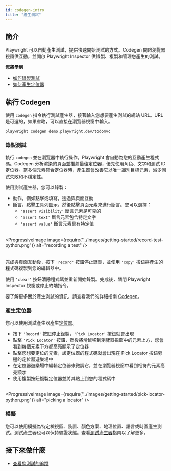 ```yaml
---
id: codegen-intro
title: "產生測試"
---
```


## 簡介

Playwright 可以自動產生測試，提供快速開始測試的方式。Codegen 開啟瀏覽器視窗供互動，並開啟 Playwright Inspector 供錄製、複製和管理您產生的測試。

**您將學到**
- [如何錄製測試](/codegen.mdx#recording-a-test)
- [如何產生定位器](/codegen.mdx#generating-locators)

## 執行 Codegen

使用 `codegen` 指令執行測試產生器，接著輸入您想要產生測試的網站 URL。URL 是可選的，如果省略，可以直接在瀏覽器視窗中輸入。

```bash
playwright codegen demo.playwright.dev/todomvc
```

### 錄製測試

執行 `codegen` 並在瀏覽器中執行操作。Playwright 會自動為您的互動產生程式碼。Codegen 分析渲染的頁面並推薦最佳定位器，優先使用角色、文字和測試 ID 定位器。當多個元素符合定位器時，產生器會改善它以唯一識別目標元素，減少測試失敗和不穩定性。

使用測試產生器，您可以錄製：
* 動作，例如點擊或填寫，透過與頁面互動
* 斷言，點擊工具列圖示，然後點擊頁面元素來進行斷言。您可以選擇：
  * `'assert visibility'` 斷言元素是可見的
  * `'assert text'` 斷言元素包含特定文字
  * `'assert value'` 斷言元素具有特定值

###### 
<ProgressiveImage image={require("../images/getting-started/record-test-python.png")} alt="recording a test" />

######
完成與頁面互動後，按下 `'record'` 按鈕停止錄製，並使用 `'copy'` 按鈕將產生的程式碼複製到您的編輯器中。

使用 `'clear'` 按鈕清除程式碼並重新開始錄製。完成後，關閉 Playwright Inspector 視窗或停止終端指令。

要了解更多關於產生測試的資訊，請查看我們的詳細指南 [Codegen](./codegen.mdx)。

### 產生定位器

您可以使用測試產生器產生[定位器](/locators.mdx)。
* 按下 `'Record'` 按鈕停止錄製，`'Pick Locator'` 按鈕就會出現
* 點擊 `'Pick Locator'` 按鈕，然後將滑鼠移到瀏覽器視窗中的元素上方，您會看到每個元素下方都高亮顯示了定位器
* 點擊您想要定位的元素，該定位器的程式碼就會出現在 Pick Locator 按鈕旁邊的定位器遊樂場中
* 在定位器遊樂場中編輯定位器來微調它，並在瀏覽器視窗中看到相符的元素高亮顯示
* 使用複製按鈕複製定位器並將其貼上到您的程式碼中

###### 
<ProgressiveImage image={require("../images/getting-started/pick-locator-python.png")} alt="picking a locator" />

### 模擬

您可以使用模擬為特定檢視區、裝置、顏色方案、地理位置、語言或時區產生測試。測試產生器也可以保持驗證狀態。查看[測試產生器](./codegen.mdx#emulation)指南以了解更多。

## 接下來做什麼
- [查看您測試的追蹤](./trace-viewer-intro.mdx)


[Accessibility]: /api/class-accessibility.mdx "Accessibility"
[APIRequest]: /api/class-apirequest.mdx "APIRequest"
[APIRequestContext]: /api/class-apirequestcontext.mdx "APIRequestContext"
[APIResponse]: /api/class-apiresponse.mdx "APIResponse"
[APIResponseAssertions]: /api/class-apiresponseassertions.mdx "APIResponseAssertions"
[Browser]: /api/class-browser.mdx "Browser"
[BrowserContext]: /api/class-browsercontext.mdx "BrowserContext"
[BrowserType]: /api/class-browsertype.mdx "BrowserType"
[CDPSession]: /api/class-cdpsession.mdx "CDPSession"
[Clock]: /api/class-clock.mdx "Clock"
[ConsoleMessage]: /api/class-consolemessage.mdx "ConsoleMessage"
[Dialog]: /api/class-dialog.mdx "Dialog"
[Download]: /api/class-download.mdx "Download"
[ElementHandle]: /api/class-elementhandle.mdx "ElementHandle"
[Error]: /api/class-error.mdx "Error"
[FileChooser]: /api/class-filechooser.mdx "FileChooser"
[Frame]: /api/class-frame.mdx "Frame"
[FrameLocator]: /api/class-framelocator.mdx "FrameLocator"
[JSHandle]: /api/class-jshandle.mdx "JSHandle"
[Keyboard]: /api/class-keyboard.mdx "Keyboard"
[Locator]: /api/class-locator.mdx "Locator"
[LocatorAssertions]: /api/class-locatorassertions.mdx "LocatorAssertions"
[Mouse]: /api/class-mouse.mdx "Mouse"
[Page]: /api/class-page.mdx "Page"
[PageAssertions]: /api/class-pageassertions.mdx "PageAssertions"
[Playwright]: /api/class-playwright.mdx "Playwright"
[Request]: /api/class-request.mdx "Request"
[Response]: /api/class-response.mdx "Response"
[Route]: /api/class-route.mdx "Route"
[Selectors]: /api/class-selectors.mdx "Selectors"
[TimeoutError]: /api/class-timeouterror.mdx "TimeoutError"
[Touchscreen]: /api/class-touchscreen.mdx "Touchscreen"
[Tracing]: /api/class-tracing.mdx "Tracing"
[Video]: /api/class-video.mdx "Video"
[WebError]: /api/class-weberror.mdx "WebError"
[WebSocket]: /api/class-websocket.mdx "WebSocket"
[WebSocketRoute]: /api/class-websocketroute.mdx "WebSocketRoute"
[Worker]: /api/class-worker.mdx "Worker"
[Element]: https://developer.mozilla.org/en-US/docs/Web/API/element "Element"
[EvaluationArgument]: /evaluating.mdx#evaluation-argument "EvaluationArgument"
[Promise]: https://developer.mozilla.org/en-US/docs/Web/JavaScript/Reference/Global_Objects/Promise "Promise"
[iterator]: https://developer.mozilla.org/en-US/docs/Web/JavaScript/Reference/Iteration_protocols "Iterator"
[origin]: https://developer.mozilla.org/en-US/docs/Glossary/Origin "Origin"
[selector]: https://developer.mozilla.org/en-US/docs/Web/CSS/CSS_Selectors "selector"
[Serializable]: https://developer.mozilla.org/en-US/docs/Web/JavaScript/Reference/Global_Objects/JSON/stringify#Description "Serializable"
[UIEvent.detail]: https://developer.mozilla.org/en-US/docs/Web/API/UIEvent/detail "UIEvent.detail"
[UnixTime]: https://en.wikipedia.org/wiki/Unix_time "Unix Time"
[xpath]: https://developer.mozilla.org/en-US/docs/Web/XPath "xpath"

[Any]: https://docs.python.org/3/library/typing.html#typing.Any "Any"
[bool]: https://docs.python.org/3/library/stdtypes.html "bool"
[bytes]: https://docs.python.org/3/library/stdtypes.html#bytes "bytes"
[Callable]: https://docs.python.org/3/library/typing.html#typing.Callable "Callable"
[EventContextManager]: https://docs.python.org/3/reference/datamodel.html#context-managers "Event context manager"
[EventEmitter]: https://pyee.readthedocs.io/en/latest/#pyee.BaseEventEmitter "EventEmitter"
[Exception]: https://docs.python.org/3/library/exceptions.html#Exception "Exception"
[Dict]: https://docs.python.org/3/library/typing.html#typing.Dict "Dict"
[float]: https://docs.python.org/3/library/stdtypes.html#numeric-types-int-float-complex "float"
[int]: https://docs.python.org/3/library/stdtypes.html#numeric-types-int-float-complex "int"
[List]: https://docs.python.org/3/library/typing.html#typing.List "List"
[NoneType]: https://docs.python.org/3/library/constants.html#None "None"
[Pattern]: https://docs.python.org/3/library/re.html "Pattern"
[URL]: https://en.wikipedia.org/wiki/URL "URL"
[pathlib.Path]: https://realpython.com/python-pathlib/ "pathlib.Path"
[str]: https://docs.python.org/3/library/stdtypes.html#text-sequence-type-str "str"
[Union]: https://docs.python.org/3/library/typing.html#typing.Union "Union"
[datetime]: https://docs.python.org/3/library/datetime.html#datetime.datetime "datetime"

[all available image tags]: https://mcr.microsoft.com/en-us/product/playwright/python/about "all available image tags"
[Microsoft Artifact Registry]: https://mcr.microsoft.com/en-us/product/playwright/python/about "Microsoft Artifact Registry"
[Dockerfile.noble]: https://github.com/microsoft/playwright-python/blob/main/utils/docker/Dockerfile.noble "Dockerfile.noble"
